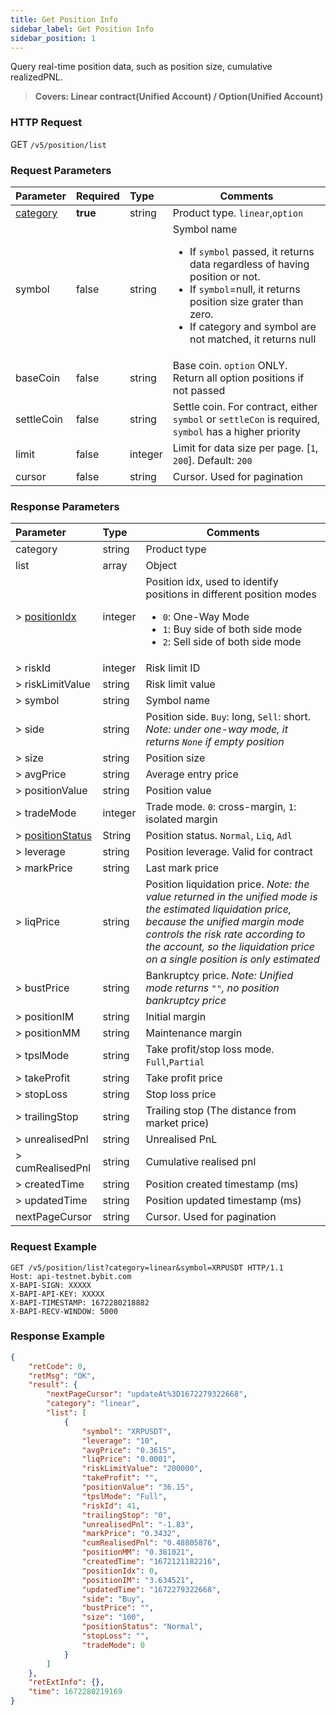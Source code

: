 ```yaml
---
title: Get Position Info
sidebar_label: Get Position Info
sidebar_position: 1
---
```


Query real-time position data, such as position size, cumulative realizedPNL.
> **Covers: Linear contract(Unified Account) / Option(Unified Account)**

### HTTP Request
GET `/v5/position/list`

### Request Parameters
| Parameter | Required | Type | Comments|
|:----- |:-------|:-----|------ |
|[category](../v5/enum#category) |**true** |string |Product type. `linear`,`option` |
|symbol |false |string |Symbol name<ul><li>If `symbol` passed, it returns data regardless of having position or not.</li><li>If `symbol`=null, it returns position size grater than zero.</li><li>If category and symbol are not matched, it returns null</li></ul>|
|baseCoin |false |string |Base coin. `option` ONLY. Return all option positions if not passed|
|settleCoin |false |string |Settle coin. For contract, either `symbol` or `settleCon` is required, `symbol` has a higher priority |
|limit |false |integer |Limit for data size per page. [`1`, `200`]. Default: `200`|
|cursor |false |string |Cursor. Used for pagination|

### Response Parameters
| Parameter | Type | Comments|
|:----- |:-----|----- |
|category |string  |Product type |
|list|array |Object |
|> [positionIdx](../v5/enum#positionidx) | integer |Position idx, used to identify positions in different position modes<ul><li>`0`: One-Way Mode</li><li>`1`: Buy side of both side mode</li><li>`2`: Sell side of both side mode</li> </ul>|
|> riskId |integer |Risk limit ID |
|> riskLimitValue |string  | Risk limit value |
|> symbol |string  |Symbol name |
|> side |string  |Position side. `Buy`: long, `Sell`: short. _Note: under one-way mode, it returns `None` if empty position_ |
|> size |string  |Position size |
|> avgPrice |string  |Average entry price |
|> positionValue | string  |Position value|
|> tradeMode | integer |Trade mode. `0`: cross-margin, `1`: isolated margin |
|> [positionStatus](../v5/enum#positionstatus) | String |Position status. `Normal`, `Liq`, `Adl` |
|> leverage | string  |Position leverage. Valid for contract|
|> markPrice | string  |Last mark price |
|> liqPrice | string  |Position liquidation price. _Note: the value returned in the unified mode is the estimated liquidation price, because the unified margin mode controls the risk rate according to the account, so the liquidation price on a single position is only estimated_|
|> bustPrice | string  |Bankruptcy price. _Note: Unified mode returns `""`, no position bankruptcy price_|
|> positionIM | string  |Initial margin |
|> positionMM | string  |Maintenance margin |
|> tpslMode | string  |Take profit/stop loss mode. `Full`,`Partial`|
|> takeProfit | string  |Take profit price|
|> stopLoss | string  |Stop loss price|
|> trailingStop | string  |Trailing stop (The distance from market price)|
|> unrealisedPnl | string  |Unrealised PnL|
|> cumRealisedPnl | string  |Cumulative realised pnl|
|> createdTime | string  |Position created timestamp (ms)|
|> updatedTime | string  |Position updated timestamp (ms)|
|nextPageCursor | string  |Cursor. Used for pagination |

### Request Example

```http
GET /v5/position/list?category=linear&symbol=XRPUSDT HTTP/1.1
Host: api-testnet.bybit.com
X-BAPI-SIGN: XXXXX
X-BAPI-API-KEY: XXXXX
X-BAPI-TIMESTAMP: 1672280218882
X-BAPI-RECV-WINDOW: 5000
```

### Response Example

```json
{
    "retCode": 0,
    "retMsg": "OK",
    "result": {
        "nextPageCursor": "updateAt%3D1672279322668",
        "category": "linear",
        "list": [
            {
                "symbol": "XRPUSDT",
                "leverage": "10",
                "avgPrice": "0.3615",
                "liqPrice": "0.0001",
                "riskLimitValue": "200000",
                "takeProfit": "",
                "positionValue": "36.15",
                "tpslMode": "Full",
                "riskId": 41,
                "trailingStop": "0",
                "unrealisedPnl": "-1.83",
                "markPrice": "0.3432",
                "cumRealisedPnl": "0.48805876",
                "positionMM": "0.381021",
                "createdTime": "1672121182216",
                "positionIdx": 0,
                "positionIM": "3.634521",
                "updatedTime": "1672279322668",
                "side": "Buy",
                "bustPrice": "",
                "size": "100",
                "positionStatus": "Normal",
                "stopLoss": "",
                "tradeMode": 0
            }
        ]
    },
    "retExtInfo": {},
    "time": 1672280219169
}
```
